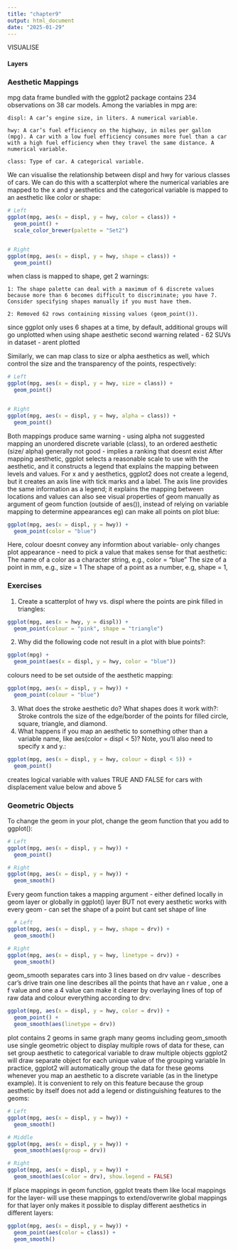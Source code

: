 ```yaml
---
title: "chapter9"
output: html_document
date: "2025-01-29"
---
```

####### VISUALISE
#### Layers
### Aesthetic Mappings
mpg data frame bundled with the ggplot2 package contains 234 observations on 38 car models.
Among the variables in mpg are:

    displ: A car’s engine size, in liters. A numerical variable.

    hwy: A car’s fuel efficiency on the highway, in miles per gallon (mpg). A car with a low fuel efficiency consumes more fuel than a car with a high fuel efficiency when they travel the same distance. A numerical variable.

    class: Type of car. A categorical variable.
We can visualise the relationship between displ and hwy for various classes of cars. We can do this with a scatterplot where the numerical variables are mapped to the x and y aesthetics and the categorical variable is mapped to an aesthetic like color or shape:
```r
# Left
ggplot(mpg, aes(x = displ, y = hwy, color = class)) +
  geom_point() +
  scale_color_brewer(palette = "Set2")


# Right
ggplot(mpg, aes(x = displ, y = hwy, shape = class)) +
  geom_point()
```
when class is mapped to shape, get 2 warnings:


    1: The shape palette can deal with a maximum of 6 discrete values because more than 6 becomes difficult to discriminate; you have 7. Consider specifying shapes manually if you must have them.

    2: Removed 62 rows containing missing values (geom_point()).
since ggplot only uses 6 shapes at a time, by default, additional groups will go unplotted when using shape aesthetic
second warning related -  62 SUVs in dataset - arent plotted

Similarly, we can map class to size or alpha aesthetics as well, which control the size and the transparency of the points, respectively:
```r
# Left
ggplot(mpg, aes(x = displ, y = hwy, size = class)) +
  geom_point()


# Right
ggplot(mpg, aes(x = displ, y = hwy, alpha = class)) +
  geom_point()

```
Both mappings produce same warning - using alpha not suggested 
mapping an unordered discrete variable (class), to an ordered aesthetic (size/ alpha) generally not good - implies a ranking that doesnt exist 
After mapping aesthetic, ggplot selects a reasonable scale to use with the aesthetic, and it constructs a legend that explains the mapping between levels and values. 
For x and y aesthetics, ggplot2 does not create a legend, but it creates an axis line with tick marks and a label. 
The axis line provides the same information as a legend; it explains the mapping between locations and values
can also see visual properties of geom manually as argument of geom function (outside of aes()), instead of relying on variable mapping to determine appearances
eg) can make all points on  plot blue:
```r
ggplot(mpg, aes(x = displ, y = hwy)) + 
  geom_point(color = "blue")
```
Here, colour doesnt convey any informtion about variable- only changes plot appearance - need to pick a value that makes sense for that aesthetic:
    The name of a color as a character string, e.g., color = "blue"
    The size of a point in mm, e.g., size = 1
    The shape of a point as a number, e.g, shape = 1, 
    
### Exercises
1. Create a scatterplot of hwy vs. displ where the points are pink filled in triangles:
```r
ggplot(mpg, aes(x = hwy, y = displ)) +
  geom_point(colour = "pink", shape = "triangle")
```
2. Why did the following code not result in a plot with blue points?:
```r
ggplot(mpg) + 
  geom_point(aes(x = displ, y = hwy, color = "blue"))
```
colours need to be set outside of the aesthetic mapping:
```r
ggplot(mpg, aes(x = displ, y = hwy)) +
  geom_point(colour = "blue")
```
3. What does the stroke aesthetic do? What shapes does it work with?: Stroke controls the size of the edge/border of the points for filled circle, square, triangle, and diamond.
4. What happens if you map an aesthetic to something other than a variable name, like aes(color = displ < 5)? Note, you’ll also need to specify x and y.: 
```r
ggplot(mpg, aes(x = displ, y = hwy, colour = displ < 5)) +
  geom_point()
```
creates logical variable with values TRUE AND FALSE for cars with displacement value below and above 5


### Geometric Objects
To change the geom in your plot, change the geom function that you add to ggplot():
```r
# Left
ggplot(mpg, aes(x = displ, y = hwy)) + 
  geom_point()

# Right
ggplot(mpg, aes(x = displ, y = hwy)) + 
  geom_smooth()

```

Every geom function takes a mapping argument - either defined locally in geom layer or globally in ggplot() layer 
BUT not every aesthetic works with every geom - can set the shape of a point but cant set shape of line 
```r
  # Left
ggplot(mpg, aes(x = displ, y = hwy, shape = drv)) + 
  geom_smooth()

# Right
ggplot(mpg, aes(x = displ, y = hwy, linetype = drv)) + 
  geom_smooth()
```


geom_smooth separates cars into 3 lines based on drv value -  describes car's drive train 
one line describes all the points that have an r value , one a f value and one a 4 value
can make it  clearer by overlaying lines of top of raw data and colour everything according to drv:
```r
ggplot(mpg, aes(x = displ, y = hwy, color = drv)) + 
  geom_point() +
  geom_smooth(aes(linetype = drv))
```

plot contains 2 geoms in same graph
many geoms including geom_smooth use single geometric object to display multiple rows of data 
for these, can set group aesthetic to categorical variable to draw multiple objects 
ggplot2 will draw separate object for each unique value of the grouping variable
In practice, ggplot2 will automatically group the data for these geoms whenever you map an aesthetic to a discrete variable (as in the linetype example). It is convenient to rely on this feature because the group aesthetic by itself does not add a legend or distinguishing features to the geoms:
```r
# Left
ggplot(mpg, aes(x = displ, y = hwy)) +
  geom_smooth()

# Middle
ggplot(mpg, aes(x = displ, y = hwy)) +
  geom_smooth(aes(group = drv))

# Right
ggplot(mpg, aes(x = displ, y = hwy)) +
  geom_smooth(aes(color = drv), show.legend = FALSE)
```
If place mappings in geom function, ggplot treats them like local mappings for the layer- will use these mappings to extend/overwrite global mappings for that layer only
makes it possible to display different aesthetics in different layers:
```r
ggplot(mpg, aes(x = displ, y = hwy)) + 
  geom_point(aes(color = class)) + 
  geom_smooth()
```

